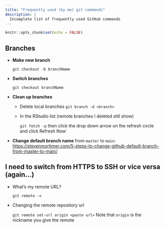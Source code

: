 ```yaml
---
title: "Frequently used (by me) git commands"
description: |
  Incomplete list of frequently used GitHub commands
---
```


```r
knitr::opts_chunk$set(echo = FALSE)
```

## Branches

-   **Make new branch**

    `git checkout -b branchName`

-   **Switch branches**

    `git checkout branchName`

-   **Clean up branches**

    -   Delete local branches `git branch -d <branch>`

    -   In the RStudio list (remote branches I deleted still show)

        `git fetch -p` then click the drop down arrow on the refresh circle and click Refresh Now\`

-   **Change default branch name** from `master` to `main`:\
    <https://stevenmortimer.com/5-steps-to-change-github-default-branch-from-master-to-main/>

## I need to switch from HTTPS to SSH or vice versa (again...)

-   What's my remote URL?

    `git remote -v`

-   Changing the remote repository url

    `git remote set-url origin <paste url>` Note that `origin` is the nickname you give the remote
